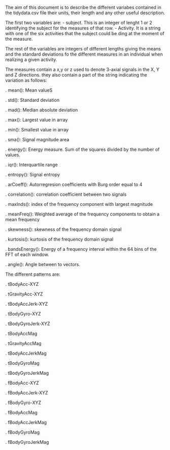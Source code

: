 
The aim of this document is to describe the different variabes contained in the tidydata.csv file their units, their length and any other useful description.

The first two variables are:
- subject. This is an integer of lenght 1 or 2 identifying the subject for the measures of that row.
- Activity. It is a string with one of the six activities that the subject could be ding at the moment of the measure.

The rest of the variables are integers of different lengths giving the means and the standard deviations fo the different measures in an individual when realizing a given activity.

The measures contain a x,y or z  used to denote 3-axial signals in the X, Y and Z directions.
they also contain a part of the string indicating the variation as follows:


. mean(): Mean valueS

.	std(): Standard deviation

.	mad(): Median absolute deviation 

.	max(): Largest value in array

.	min(): Smallest value in array

.	sma(): Signal magnitude area

.	energy(): Energy measure. Sum of the squares divided by the number of values. 

.	iqr(): Interquartile range

.	entropy(): Signal entropy

.	arCoeff(): Autorregresion coefficients with Burg order equal to 4

.	correlation(): correlation coefficient between two signals

.	maxInds(): index of the frequency component with largest magnitude

.	meanFreq(): Weighted average of the frequency components to obtain a mean frequency

.	skewness(): skewness of the frequency domain signal 

.	kurtosis(): kurtosis of the frequency domain signal 

.	bandsEnergy(): Energy of a frequency interval within the 64 bins of the FFT of each window.

.	angle(): Angle between to vectors.



The different patterns are:

.	tBodyAcc-XYZ

.	tGravityAcc-XYZ

.	tBodyAccJerk-XYZ

.	tBodyGyro-XYZ

.	tBodyGyroJerk-XYZ

.	tBodyAccMag

.	tGravityAccMag

.	tBodyAccJerkMag

.	tBodyGyroMag

.	tBodyGyroJerkMag

.	fBodyAcc-XYZ

.	fBodyAccJerk-XYZ

.	fBodyGyro-XYZ

.	fBodyAccMag

.	fBodyAccJerkMag

.	fBodyGyroMag

.	fBodyGyroJerkMag
